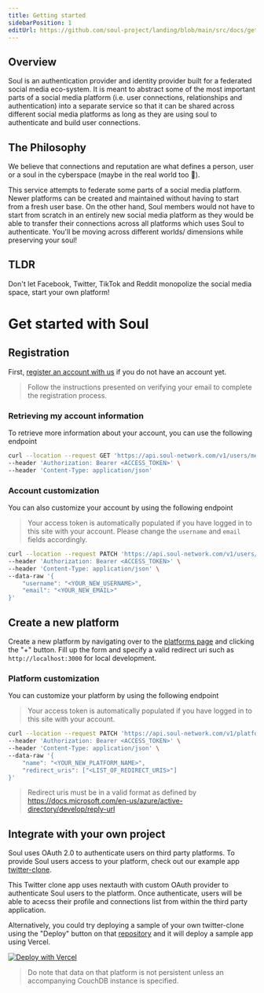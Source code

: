 ```yaml
---
title: Getting started
sidebarPosition: 1
editUrl: https://github.com/soul-project/landing/blob/main/src/docs/getting-started.mdx
---
```


## Overview

Soul is an authentication provider and identity provider built for a federated social media eco-system.
It is meant to abstract some of the most important parts of a social media platform
(i.e. user connections, relationships and authentication) into a separate service so that it can be
shared across different social media platforms as long as they are using soul to authenticate and
build user connections.

## The Philosophy

We believe that connections and reputation are what defines a person, user or a soul in the cyberspace (maybe in the real world too 🤔).

This service attempts to federate some parts of a social media platform.
Newer platforms can be created and maintained without having to start from a fresh user base.
On the other hand, Soul members would not have to start from scratch in an entirely new social media platform as
they would be able to transfer their connections across all platforms which uses Soul to authenticate.
You'll be moving across different worlds/ dimensions while preserving your soul!

## TLDR

Don't let Facebook, Twitter, TikTok and Reddit monopolize the social media space, start your own platform!

# Get started with Soul

## Registration

First, [register an account with us](https://login.soul-network.com/register) if you do not have an account yet.

> Follow the instructions presented on verifying your email to complete the registration process.

### Retrieving my account information

To retrieve more information about your account, you can use the following endpoint

```bash
curl --location --request GET 'https://api.soul-network.com/v1/users/me' \
--header 'Authorization: Bearer <ACCESS_TOKEN>' \
--header 'Content-Type: application/json'
```

### Account customization

You can also customize your account by using the following endpoint

> Your access token is automatically populated if you have logged in to this site with your account. Please change the `username` and `email` fields
> accordingly.

```bash
curl --location --request PATCH 'https://api.soul-network.com/v1/users/me' \
--header 'Authorization: Bearer <ACCESS_TOKEN>' \
--header 'Content-Type: application/json' \
--data-raw '{
    "username": "<YOUR_NEW_USERNAME>",
    "email": "<YOUR_NEW_EMAIL>"
}'
```

## Create a new platform

Create a new platform by navigating over to the [platforms page](/my-platforms) and clicking the "+" button. Fill up the form
and specify a valid redirect uri such as `http://localhost:3000` for local development.

### Platform customization

You can customize your platform by using the following endpoint

> Your access token is automatically populated if you have logged in to this site with your account.

```bash
curl --location --request PATCH 'https://api.soul-network.com/v1/platforms/<YOUR_PLATFORM_ID>' \
--header 'Authorization: Bearer <ACCESS_TOKEN>' \
--header 'Content-Type: application/json' \
--data-raw '{
    "name": "<YOUR_NEW_PLATFORM_NAME>",
    "redirect_uris": ["<LIST_OF_REDIRECT_URIS>"]
}'
```

> Redirect uris must be in a valid format as defined by
> https://docs.microsoft.com/en-us/azure/active-directory/develop/reply-url

## Integrate with your own project

Soul uses OAuth 2.0 to authenticate users on third party platforms.
To provide Soul users access to your platform, check out our example app [twitter-clone](https://github.com/soul-project/twitter-clone).

This Twitter clone app uses nextauth with custom OAuth provider to authenticate Soul users to the platform. Once authenticate, users will be able to acecss
their profile and connections list from within the third party application.

Alternatively, you could try deploying a sample of your own twitter-clone using the
"Deploy" button on that [repository](https://github.com/soul-project/twitter-clone)
and it will deploy a sample app using Vercel.

[![Deploy with Vercel](https://vercel.com/button)](https://vercel.com/new/clone?repository-url=https%3A%2F%2Fgithub.com%2Fsoul-project%2Ftwitter-clone%2Ftree%2Fmain&env=SOUL_PLATFORM_ID,NEXTAUTH_SECRET,NEXTAUTH_URL,DB_NAME)

> Do note that data on that platform is not persistent
> unless an accompanying CouchDB instance is specified.
